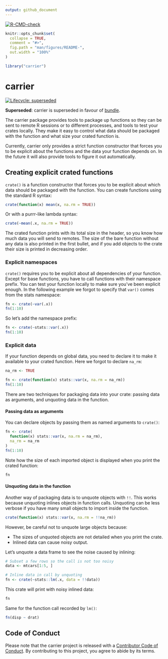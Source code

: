 ```yaml
---
output: github_document
---
```


<!-- badges: start -->
[![R-CMD-check](https://github.com/r-lib/external/actions/workflows/R-CMD-check.yaml/badge.svg)](https://github.com/r-lib/external/actions/workflows/R-CMD-check.yaml)
<!-- badges: end -->

```r
knitr::opts_chunk$set(
  collapse = TRUE,
  comment = "#>",
  fig.path = "man/figures/README-",
  out.width = "100%"
)

library("carrier")
```

# carrier

[![Lifecycle: superseded](https://img.shields.io/badge/lifecycle-superseded-blue.svg)](https://lifecycle.r-lib.org/articles/stages.html)

__Superseded__: carrier is superseded in favour of [bundle](https://rstudio.github.io/bundle/).

The carrier package provides tools to package up functions so they can be sent to remote R sessions or to different processes, and tools to test your crates locally. They make it easy to control what data should be packaged with the function and what size your crated function is.

Currently, carrier only provides a strict function constructor that forces you to be explicit about the functions and the data your function depends on. In the future it will also provide tools to figure it out automatically.


## Creating explicit crated functions

`crate()` is a function constructor that forces you to be explicit about which data should be packaged with the function. You can create functions using the standard R syntax:

```r
crate(function(x) mean(x, na.rm = TRUE))
```

Or with a purrr-like lambda syntax:

```r
crate(~mean(.x, na.rm = TRUE))
```

The crated function prints with its total size in the header, so you know how much data you will send to remotes. The size of the bare function without any data is also printed in the first bullet, and if you add objects to the crate their size is printed in decreasing order.


### Explicit namespaces

`crate()` requires you to be explicit about all dependencies of your function. Except for base functions, you have to call functions with their namespace prefix. You can test your function locally to make sure you've been explicit enough. In the following example we forgot to specify that `var()` comes from the stats namespace:

```r
fn <- crate(~var(.x))
fn(1:10)
```

So let's add the namespace prefix:

```r
fn <- crate(~stats::var(.x))
fn(1:10)
```


### Explicit data

If your function depends on global data, you need to declare it to make it available to your crated function. Here we forgot to declare `na_rm`:

```r
na_rm <- TRUE

fn <- crate(function(x) stats::var(x, na.rm = na_rm))
fn(1:10)
```

There are two techniques for packaging data into your crate: passing data as arguments, and unquoting data in the function.

#### Passing data as arguments

You can declare objects by passing them as named arguments to `crate()`:

```r
fn <- crate(
  function(x) stats::var(x, na.rm = na_rm),
  na_rm = na_rm
)
fn(1:10)
```

Note how the size of each imported object is displayed when you print the crated function:

```r
fn
```


#### Unquoting data in the function

Another way of packaging data is to unquote objects with `!!`. This works because unquoting inlines objects in function calls. Unquoting can be less verbose if you have many small objects to import inside the function.

```r
crate(function(x) stats::var(x, na.rm = !!na_rm))
```

However, be careful not to unquote large objects because:

* The sizes of unquoted objects are not detailed when you print the crate.
* Inlined data can cause noisy output.

Let's unquote a data frame to see the noise caused by inlining:

```r
# Subset a few rows so the call is not too noisy
data <- mtcars[1:5, ]

# Inline data in call by unquoting
fn <- crate(~stats::lm(.x, data = !!data))
```

This crate will print with noisy inlined data:

```r
fn
```

Same for the function call recorded by `lm()`:

```r
fn(disp ~ drat)
```


## Code of Conduct

Please note that the carrier project is released with a [Contributor Code of Conduct](https://contributor-covenant.org/version/2/1/CODE_OF_CONDUCT.html). By contributing to this project, you agree to abide by its terms.
